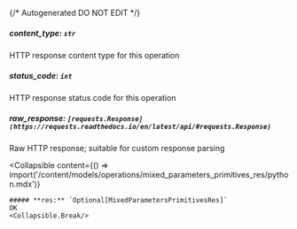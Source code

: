 {/* Autogenerated DO NOT EDIT  */}

##### **content_type:** `str`
HTTP response content type for this operation

##### **status_code:** `int`
HTTP response status code for this operation

##### **raw_response:** `[requests.Response](https://requests.readthedocs.io/en/latest/api/#requests.Response)`
Raw HTTP response; suitable for custom response parsing

<Collapsible
    content={() => import('/content/models/operations/mixed_parameters_primitives_res/python.mdx')}
>
    ##### **res:** `Optional[MixedParametersPrimitivesRes]`
    OK
    <Collapsible.Break/>
</Collapsible>


